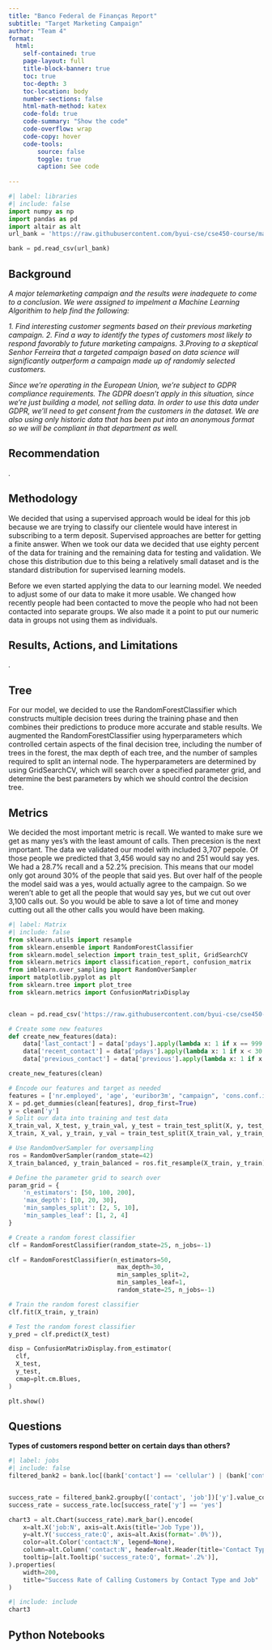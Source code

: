 ```yaml
---
title: "Banco Federal de Finanças Report"
subtitle: "Target Marketing Campaign"
author: "Team 4"
format:
  html:
    self-contained: true
    page-layout: full
    title-block-banner: true
    toc: true
    toc-depth: 3
    toc-location: body
    number-sections: false
    html-math-method: katex
    code-fold: true
    code-summary: "Show the code"
    code-overflow: wrap
    code-copy: hover
    code-tools:
        source: false
        toggle: true
        caption: See code
    
---
```


```python
#| label: libraries
#| include: false
import numpy as np 
import pandas as pd
import altair as alt
url_bank = 'https://raw.githubusercontent.com/byui-cse/cse450-course/master/data/bank.csv'

bank = pd.read_csv(url_bank)
```


## Background

_A major telemarketing campaign and the results were inadequete to come to a conclusion. We were assigned to impelment a Machine Learning Algorithim to help find the following:_

_1. Find interesting customer segments based on their previous marketing campaign._
_2. Find a way to identify the types of customers most likely to respond favorably to future marketing campaigns._
_3.Proving to a skeptical Senhor Ferreira that a targeted campaign based on data science will significantly outperform a campaign made up of randomly selected customers._

_Since we're operating in the European Union, we're subject to GDPR compliance requirements. The GDPR doesn't apply in this situation, since we're just building a model, not selling data. In order to use this data under GDPR, we'll need to get consent from the customers in the dataset. We are also using only historic data that has been put into an anonymous format so we will be compliant in that department as well._

## Recommendation
_._


## Methodology


We decided that using a supervised approach would be ideal for this job because we are trying to classify our clientele would have interest in subscribing to a term deposit. Supervised approaches are better for getting a finite answer. When we took our data we decided that use eighty percent of the data for training and the remaining data for testing and validation. We chose this distribution due to this being a relatively small dataset and is the standard distribution for supervised learning models. 

Before we even started applying the data to our learning model. We needed to adjust some of our data to make it more usable. We changed how recently people had been contacted to move the people who had not been contacted into separate groups.  We also made it a point to put our numeric data in groups not using them as individuals. 


## Results, Actions, and Limitations

_._


## Tree
For our model, we decided to use the RandomForestClassifier which constructs multiple decision trees during the training phase and then combines their predictions to produce more accurate and stable results. We augmented the RandomForestClassifier using hyperparameters which controlled certain aspects of the final decision tree, including the number of trees in the forest, the max depth of each tree, and the number of samples required to split an internal node. The hyperparameters are determined by using GridSearchCV, which will search over a specified parameter grid, and determine the best parameters by which we should control the decision tree.

## Metrics

We decided the most important metric is recall. We wanted to make sure we get as many yes's with the least amount of calls. Then precesion is the next important. The data we validated our model with included 3,707 pepole. Of those people we predicted that 3,456 would say no and 251 would say yes. We had a 28.7% recall and a 52.2% precision. This means that our model only got around 30% of the people that said yes. But over half of the people the model said was a yes, would actually agree to the campaign. So we weren't able to get all the people that would say yes, but we cut out over 3,100 calls out. So you would be able to save a lot of time and money cutting out all the other calls you would have been making.

```python
#| label: Matrix
#| include: false
from sklearn.utils import resample
from sklearn.ensemble import RandomForestClassifier
from sklearn.model_selection import train_test_split, GridSearchCV
from sklearn.metrics import classification_report, confusion_matrix
from imblearn.over_sampling import RandomOverSampler
import matplotlib.pyplot as plt
from sklearn.tree import plot_tree
from sklearn.metrics import ConfusionMatrixDisplay


clean = pd.read_csv('https://raw.githubusercontent.com/byui-cse/cse450-course/master/data/bank.csv')

# Create some new features
def create_new_features(data):
    data['last_contact'] = data['pdays'].apply(lambda x: 1 if x == 999 else 0)
    data['recent_contact'] = data['pdays'].apply(lambda x: 1 if x < 30 else 0)
    data['previous_contact'] = data['previous'].apply(lambda x: 1 if x > 0 else 0)

create_new_features(clean)

# Encode our features and target as needed
features = ['nr.employed', 'age', 'euribor3m', "campaign", 'cons.conf.idx', 'poutcome', 'last_contact', 'recent_contact', 'previous_contact']
X = pd.get_dummies(clean[features], drop_first=True)
y = clean['y']
# Split our data into training and test data
X_train_val, X_test, y_train_val, y_test = train_test_split(X, y, test_size=0.1, random_state=42)
X_train, X_val, y_train, y_val = train_test_split(X_train_val, y_train_val, test_size=0.2, random_state=42)

# Use RandomOverSampler for oversampling
ros = RandomOverSampler(random_state=42)
X_train_balanced, y_train_balanced = ros.fit_resample(X_train, y_train)

# Define the parameter grid to search over
param_grid = {
    'n_estimators': [50, 100, 200],
    'max_depth': [10, 20, 30],
    'min_samples_split': [2, 5, 10],
    'min_samples_leaf': [1, 2, 4]
}

# Create a random forest classifier
clf = RandomForestClassifier(random_state=25, n_jobs=-1)

clf = RandomForestClassifier(n_estimators=50,
                              max_depth=30,
                              min_samples_split=2,
                              min_samples_leaf=1,
                              random_state=25, n_jobs=-1)

# Train the random forest classifier
clf.fit(X_train, y_train)

# Test the random forest classifier
y_pred = clf.predict(X_test)

disp = ConfusionMatrixDisplay.from_estimator(
  clf,
  X_test,
  y_test,
  cmap=plt.cm.Blues,
)

plt.show()
```

## Questions
__Types of customers respond better on certain days than others?__
```python
#| label: jobs
#| include: false
filtered_bank2 = bank.loc[(bank['contact'] == 'cellular') | (bank['contact'] == 'telephone')]


success_rate = filtered_bank2.groupby(['contact', 'job'])['y'].value_counts(normalize=True).reset_index(name='success_rate')
success_rate = success_rate.loc[success_rate['y'] == 'yes']

chart3 = alt.Chart(success_rate).mark_bar().encode(
    x=alt.X('job:N', axis=alt.Axis(title='Job Type')),
    y=alt.Y('success_rate:Q', axis=alt.Axis(format='.0%')),
    color=alt.Color('contact:N', legend=None),
    column=alt.Column('contact:N', header=alt.Header(title='Contact Type')),
    tooltip=[alt.Tooltip('success_rate:Q', format='.2%')],
).properties(
    width=200,
    title="Success Rate of Calling Customers by Contact Type and Job"
)
```

```python
#| include: include
chart3
```
## Python Notebooks
